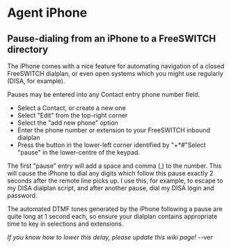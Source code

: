 
# Agent iPhone 


## Pause-dialing from an iPhone to a FreeSWITCH directory

The iPhone comes with a nice feature for automating navigation of a closed FreeSWITCH dialplan, or even open systems which you might use regularly (DISA, for example).

Pauses may be entered into any Contact entry phone number field.

* Select a Contact, or create a new one
* Select "Edit" from the top-right corner
* Select the "add new phone" option
* Enter the phone number or extension to your FreeSWITCH inbound dialplan
* Press the button in the lower-left corner identified by "+\*#"Select "pause" in the lower-centre of the keypad.

 The first "pause" entry will add a space and comma (,) to the number. This will cause the iPhone to dial any digits which follow this pause exactly 2 seconds after the remote line picks up. I use this, for example, to escape to my DISA dialplan script, and after another pause, dial my DISA login and password.

The automated DTMF tones generated by the iPhone following a pause are quite long at 1 second each, so ensure your dialplan contains appropriate time to key in selections and extensions.

_If you know how to lower this delay, please update this wiki page!_ \--ver


